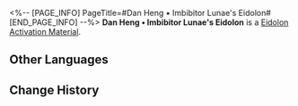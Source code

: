 <%-- [PAGE_INFO]
PageTitle=#Dan Heng • Imbibitor Lunae's Eidolon#
[END_PAGE_INFO] --%>
{{Item Infobox
|id          = 11213
|image       = Item Dan Heng • Imbibitor Lunae's Eidolon.png{{subst:void|<!--$UPLOAD:<<SpriteOutput/ItemFigures/11003.png>-<Item Dan Heng • Imbibitor Lunae's Eidolon.png>-<Item Icons>>-->}}
|type        = Eidolon Activation Material
|invCategory = 
|rarity      = 5
|effect      = 
|description = Material for raising Dan Heng • Imbibitor Lunae's Eidolon Level.
}}
'''Dan Heng • Imbibitor Lunae's Eidolon''' is a [[Eidolon Activation Material]].

==Other Languages==
{{Other Languages
|en   = Dan Heng • Imbibitor Lunae's Eidolon
|zhs  = 【丹恒•饮月】的星魂
|zht  = 【丹恆•飲月】的星魂
|ja   = 「丹恒・飲月」の星魂
|ko   = [단항•음월]의 성혼
|es   = Eidolon de Dan Heng - Imbibitor Lunae
|fr   = Eidolon de Dan&nbsp;Heng • Imbibitor Lunae
|ru   = Эйдолон Дань Хэна: Пожирателя Луны
|th   = Eidolon ของ Dan Heng - จ้าวยลจันทรา
|vi   = Tinh Hồn Dan Heng - Ẩm Nguyệt
|de   = Dan Heng – Imbibitor Lunaes Eidolon
|id   = Dan Heng • Imbibitor Lunae's Eidolon
|pt   = Eidolon de Dan Heng - Embebidor Lunae
}}

==Change History==
{{Change History|1.2}}